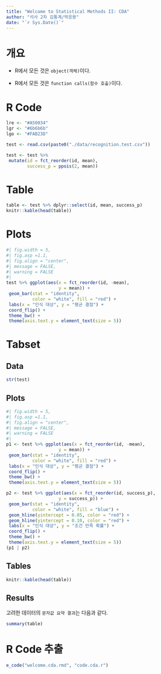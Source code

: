 ```yaml
---
title: "Welcome to Statistical Methods II: CDA"
author: "석사 2차 김통계/박응용"
date: "`r Sys.Date()`"
---
```



# 개요

 + R에서 모든 것은 `object(객체)`이다.

 + R에서 모든 것은 `function calls(함수 호출)`이다.


# R Code
```r
lre <- "#A50034"
lgr <- "#6b6b6b"
lgo <- "#FAB23D"

test <- read.csv(paste0("./data/recognition.test.csv"))

test <- test %>%
 mutate(id = fct_reorder(id, mean), 
        success_p = ppois(2, mean))
```

# Table

```r
table <- test %>% dplyr::select(id, mean, success_p)
knitr::kable(head(table))
```


# Plots
```r
#| fig.width = 5, 
#| fig.asp =1.1,
#| fig.align = "center",
#| message = FALSE,
#| warning = FALSE
#| 
test %>% ggplot(aes(x = fct_reorder(id, -mean), 
                    y = mean)) +
 geom_bar(stat = "identity", 
          color = "white", fill = "red") + 
 labs(x = "인식 대상", y = "평균 결점") +
 coord_flip() +
 theme_bw() + 
 theme(axis.text.y = element_text(size = 5))
```

# Tabset {.tabset}

## Data 

```r
str(test)
```


## Plots
```r
#| fig.width = 5, 
#| fig.asp =1.1,
#| fig.align = "center",
#| message = FALSE,
#| warning = FALSE
#| 
p1 <- test %>% ggplot(aes(x = fct_reorder(id, -mean), 
                    y = mean)) +
 geom_bar(stat = "identity", 
          color = "white", fill = "red") + 
 labs(x = "인식 대상", y = "평균 결점") +
 coord_flip() +
 theme_bw() + 
 theme(axis.text.y = element_text(size = 5))

p2 <- test %>% ggplot(aes(x = fct_reorder(id, success_p), 
                    y = success_p)) +
 geom_bar(stat = "identity", 
          color = "white", fill = "blue") + 
 geom_hline(yintercept = 0.05, color = "red") +
 geom_hline(yintercept = 0.10, color = "red") +
 labs(x = "인식 대상", y = "조건 만족 확률") +
 coord_flip() +
 theme_bw() + 
 theme(axis.text.y = element_text(size = 5))
(p1 | p2)
```

## Tables


```r

knitr::kable(head(table))
```


## Results

고려한 데이터의 `문자값 요약 결과`는 다음과 같다. 

```r
summary(table)
```

# R Code 추출
```r
e_code("welcome.cda.rmd", "code.cda.r")
```


